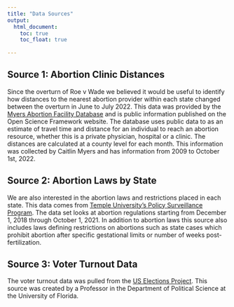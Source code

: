 ```yaml
---
title: "Data Sources"
output: 
  html_document:
    toc: true
    toc_float: true
   
---
```


## Source 1: Abortion Clinic Distances 

Since the overturn of Roe v Wade we believed it would be useful to identify how distances to the nearest abortion provider within each state changed between the overturn in June to July 2022. This data was provided by the [Myers Abortion Facility Database](https://osf.io/pfxq3/) and is public information published on the Open Science Framework website. The database uses public data to as an estimate of travel time and distance for an individual to reach an abortion resource, whether this is a private physician, hospital or a clinic. The distances are calculated at a county level for each month. This information was collected by Caitlin Myers and has information from 2009 to October 1st, 2022.  

## Source 2: Abortion Laws by State 

We are also interested in the abortion laws and restrictions placed in each state. This data comes from [Temple University's Policy Surveillance Program](https://lawatlas.org/datasets/abortion-bans). The data set looks at abortion regulations starting from December 1, 2018 through October 1, 2021. In addition to abortion laws this source also includes laws defining restrictions on abortions such as state cases which prohibit abortion after specific gestational limits or number of weeks post-fertilization.   

## Source 3: Voter Turnout Data 

The voter turnout data was pulled from the [US Elections Project](https://www.electproject.org/2022g). This source was created by a Professor in the Department of Political Science at the University of Florida. 

